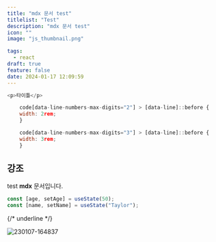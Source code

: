 ```yaml
---
title: "mdx 문서 test"
titlelist: "Test"
description: "mdx 문서 test"
icon: ""
image: "js_thumbnail.png"

tags:
  - react
draft: true
feature: false
date: 2024-01-17 12:09:59
---
```


```js title="zod.ts"
<p>타이틀</p>
```

```js showLineNumbers{1,3} title="< test.ts >"
    code[data-line-numbers-max-digits="2"] > [data-line]::before {
    width: 2rem;
    }

    code[data-line-numbers-max-digits="3"] > [data-line]::before {
    width: 3rem;
    }
```

## 강조

test **mdx** 문서입니다.

```js /age/#v /name/#v /setAge/#s /setName/#s /50/#i /"Taylor"/#s
const [age, setAge] = useState(50);
const [name, setName] = useState("Taylor");
```

{/* <span class="underline">underline</span> */}

![230107-164837](/image/heart_icon.png)

